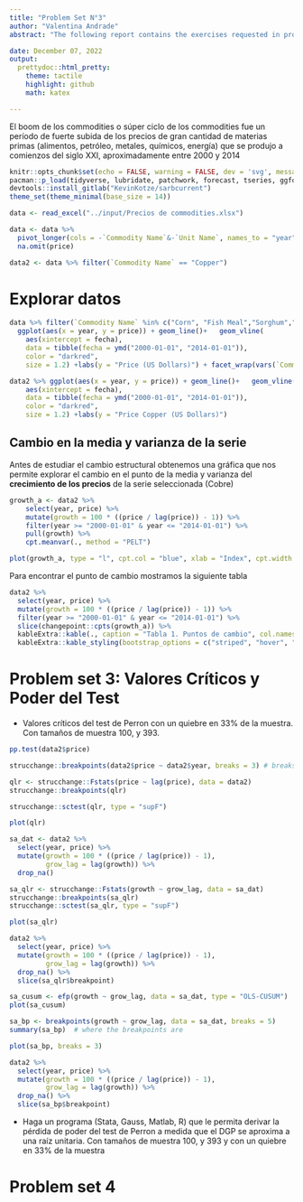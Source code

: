 ```yaml
---
title: "Problem Set N°3"
author: "Valentina Andrade"
abstract: "The following report contains the exercises requested in problem set 3 and 4."

date: December 07, 2022
output:
  prettydoc::html_pretty:
    theme: tactile
    highlight: github
    math: katex

---
```


El boom de los commodities o súper ciclo de los commodities fue un período de fuerte subida de los precios de gran cantidad de materias primas (alimentos, petróleo, metales, químicos, energía) que se produjo a comienzos del siglo XXI, aproximadamente entre 2000 y 2014

```r
knitr::opts_chunk$set(echo = FALSE, warning = FALSE, dev = 'svg', message = FALSE)
pacman::p_load(tidyverse, lubridate, patchwork, forecast, tseries, ggfortify, xts, readxl, showtext, magrittr,sarbcurrent,changepoint, strucchange)
devtools::install_gitlab("KevinKotze/sarbcurrent")
theme_set(theme_minimal(base_size = 14))
```


```r
data <- read_excel("../input/Precios de commodities.xlsx")
```


```r
data <- data %>%
  pivot_longer(cols = -`Commodity Name`&-`Unit Name`, names_to = "year", values_to = "price") %>% mutate(year = str_replace(year, "M", "-"),year = as_date(paste(year, "-01", sep=""))) %>% 
  na.omit(price)

data2 <- data %>% filter(`Commodity Name` == "Copper")
```

# Explorar datos


```r
data %>% filter(`Commodity Name` %in% c("Corn", "Fish Meal","Sorghum","Sunflower Oil","Bananas", "Tea, Colombo",  "Cotton", "Gold","Copper", "APSP crude oil($/bbl)", "Gasoline")) %>% 
  ggplot(aes(x = year, y = price)) + geom_line()+   geom_vline(
    aes(xintercept = fecha),
    data = tibble(fecha = ymd("2000-01-01", "2014-01-01")),
    color = "darkred",
    size = 1.2) +labs(y = "Price (US Dollars)") + facet_wrap(vars(`Commodity Name`), scales = "free_y")
```


```r
data2 %>% ggplot(aes(x = year, y = price)) + geom_line()+   geom_vline(
    aes(xintercept = fecha),
    data = tibble(fecha = ymd("2000-01-01", "2014-01-01")),
    color = "darkred",
    size = 1.2) +labs(y = "Price Copper (US Dollars)") 
```

## Cambio en la media y varianza de la serie

Antes de estudiar el cambio estructural obtenemos una gráfica que nos permite explorar el cambio en el punto de la media y varianza del **crecimiento de los precios** de la serie seleccionada (Cobre)

```r
growth_a <- data2 %>%
    select(year, price) %>%
    mutate(growth = 100 * ((price / lag(price)) - 1)) %>%
    filter(year >= "2000-01-01" & year <= "2014-01-01") %>%
    pull(growth) %>%
    cpt.meanvar(., method = "PELT")

plot(growth_a, type = "l", cpt.col = "blue", xlab = "Index", cpt.width = 4)
```

Para encontrar el punto de cambio mostramos la siguiente tabla

```r
data2 %>%
  select(year, price) %>%
  mutate(growth = 100 * ((price / lag(price)) - 1)) %>%
  filter(year >= "2000-01-01" & year <= "2014-01-01") %>%
  slice(changepoint::cpts(growth_a)) %>% 
  kableExtra::kable(., caption = "Tabla 1. Puntos de cambio", col.names = c("Year", "Price", "Price growth")) %>%
  kableExtra::kable_styling(bootstrap_options = c("striped", "hover", "responsive"))
```


# Problem set 3: Valores Críticos y Poder del Test

- Valores críticos del test de Perron con un quiebre en 33% de la muestra. Con
tamaños de muestra 100, y 393.

```r
pp.test(data2$price)
```

```r
strucchange::breakpoints(data2$price ~ data2$year, breaks = 3) # breaks 33% de la muestra
```

```r
qlr <- strucchange::Fstats(price ~ lag(price), data = data2)
strucchange::breakpoints(qlr)
```
```r
strucchange::sctest(qlr, type = "supF")
```

```r
plot(qlr)
```



```r
sa_dat <- data2 %>%
  select(year, price) %>%
  mutate(growth = 100 * ((price / lag(price)) - 1),
         grow_lag = lag(growth)) %>%
  drop_na()

sa_qlr <- strucchange::Fstats(growth ~ grow_lag, data = sa_dat)
strucchange::breakpoints(sa_qlr)
strucchange::sctest(sa_qlr, type = "supF")
```
```r
plot(sa_qlr)
```


```r
data2 %>%
  select(year, price) %>%
  mutate(growth = 100 * ((price / lag(price)) - 1),
         grow_lag = lag(growth)) %>%
  drop_na() %>%
  slice(sa_qlr$breakpoint)
```


```r
sa_cusum <- efp(growth ~ grow_lag, data = sa_dat, type = "OLS-CUSUM")
plot(sa_cusum)
```

```r
sa_bp <- breakpoints(growth ~ grow_lag, data = sa_dat, breaks = 5)
summary(sa_bp)  # where the breakpoints are
```

```r
plot(sa_bp, breaks = 3)
```


```r
data2 %>%
  select(year, price) %>%
  mutate(growth = 100 * ((price / lag(price)) - 1),
         grow_lag = lag(growth)) %>%
  drop_na() %>%
  slice(sa_bp$breakpoint)
```

- Haga un programa (Stata, Gauss, Matlab, R) que le permita derivar la
pérdida de poder del test de Perron a medida que el DGP se aproxima a una
raíz unitaria. Con tamaños de muestra 100, y 393 y con un quiebre en 33%
de la muestra

# Problem set 4